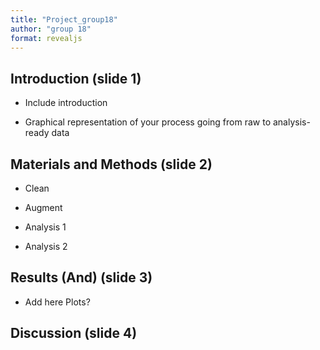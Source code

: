 ```yaml
---
title: "Project_group18"
author: "group 18"
format: revealjs
---
```


## Introduction (slide 1)

-   Include introduction

-   Graphical representation of your process going from raw to analysis-ready data

## Materials and Methods (slide 2)

-   Clean

-   Augment

-   Analysis 1

-   Analysis 2

## Results (And) (slide 3)

-   Add here Plots?

## Discussion (slide 4)

